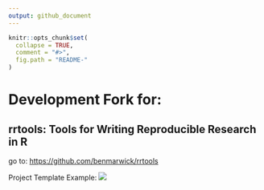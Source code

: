 ```yaml
---
output: github_document
---
```


<!-- README.md is generated from README.Rmd. Please edit that file -->

```r
knitr::opts_chunk$set(
  collapse = TRUE,
  comment = "#>",
  fig.path = "README-"
)
```

# Development Fork for:
## rrtools: Tools for Writing Reproducible Research in R

go to: [https://github.com/benmarwick/rrtools](https://github.com/benmarwick/rrtools)

Project Template Example:
![](https://github.com/mrecos/rrtools/blob/master/Screenshot%202017-09-16%2010.21.06.png)
